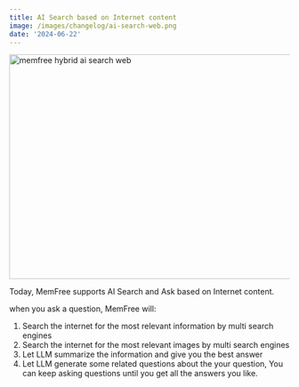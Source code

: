 ```yaml
---
title: AI Search based on Internet content
image: /images/changelog/ai-search-web.png
date: '2024-06-22'
---
```


<Image
    src="/images/changelog/ai-search-web.png"
    width="718"
    height="404"
    alt="memfree hybrid ai search web"
/>

Today, MemFree supports AI Search and Ask based on Internet content.

when you ask a question, MemFree will:

1. Search the internet for the most relevant information by multi search engines
2. Search the internet for the most relevant images by multi search engines
3. Let LLM summarize the information and give you the best answer
4. Let LLM generate some related questions about the your question, You can keep asking questions until you get all the answers you like.
